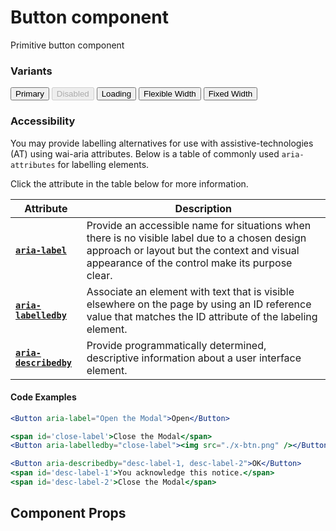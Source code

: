 
<Meta title="Components/Button" component={Button} />

# Button component

Primitive button component

### Variants

<Preview withToolbar>
  <Story name="primary">
    <Box>
      <Flex mb={3}>
        <Button variant="primary" mr={3}>
          Primary
        </Button>
        <Button variant="primary" mr={3} disabled>
          Disabled
        </Button>
        <Button variant="primary" isLoading>
          Loading
        </Button>
      </Flex>
      <Flex mb={3}>
        <Button variant="primary" mr={3}>
          Flexible Width
        </Button>
        <Button variant="primary" width={200}>
          Fixed Width
        </Button>
      </Flex>
    </Box>
  </Story>
</Preview>

### Accessibility

You may provide labelling alternatives for use with assistive-technologies (AT) using wai-aria attributes.
Below is a table of commonly used `aria-attributes` for labelling elements.

Click the attribute in the table below for more information.

<Box mb={4}>
  <Flex flexDirection="column">

| Attribute                                                                                                    | Description                                                                                                                                                                                     |
| ------------------------------------------------------------------------------------------------------------ | ----------------------------------------------------------------------------------------------------------------------------------------------------------------------------------------------- |
| <nobr>[**`aria-label`**](https://www.w3.org/WAI/PF/aria/states_and_properties#aria-label)</nobr>             | Provide an accessible name for situations when there is no visible label due to a chosen design approach or layout but the context and visual appearance of the control make its purpose clear. |
| <nobr>[**`aria-labelledby`**](https://www.w3.org/WAI/PF/aria/states_and_properties#aria-labelledby)</nobr>   | Associate an element with text that is visible elsewhere on the page by using an ID reference value that matches the ID attribute of the labeling element.                                      |
| <nobr>[**`aria-describedby`**](https://www.w3.org/WAI/PF/aria/states_and_properties#aria-describedby)</nobr> | Provide programmatically determined, descriptive information about a user interface element.                                                                                                    |

#### Code Examples

```jsx
<Button aria-label="Open the Modal">Open</Button>

<span id='close-label'>Close the Modal</span>
<Button aria-labelledby="close-label"><img src="./x-btn.png" /></Button>

<Button aria-describedby="desc-label-1, desc-label-2">OK</Button>
<span id='desc-label-1'>You acknowledge this notice.</span>
<span id='desc-label-2'>Close the Modal</span>
```

  </Flex>
</Box>

## Component Props

<Props of={Button} />
